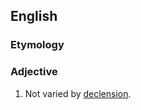 ==English==

===Etymology===
{{prefix|un|declined|lang=en}}

===Adjective===
{{en-adj|-}}

# {{lb|en|grammar|of a word}} Not varied by [[declension]].
